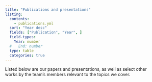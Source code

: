 ```yaml
---
title: "Publications and presentations"
listing: 
  contents: 
    - publications.yml
  sort: "Year desc"
  fields: ["Publication", "Year", ]
  field-types:
    Year: number
  #   End: number
  type: table
  categories: true
---
```

Listed below are our papers and presentations, as well as select other works by the team's members relevant to the topics we cover.